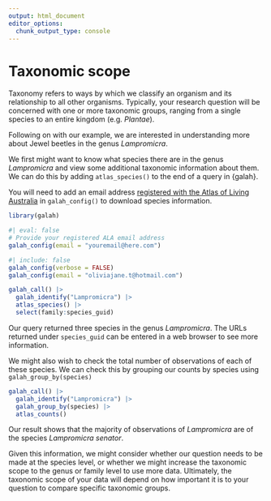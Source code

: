 ```yaml
---
output: html_document
editor_options: 
  chunk_output_type: console
---
```


# Taxonomic scope

Taxonomy refers to ways by which we classify an organism and its relationship to
all other organisms. Typically, your research question will be concerned with
one or more taxonomic groups, ranging from a single species to an entire kingdom
(e.g. *Plantae*). 

Following on with our example, we are interested in understanding more about
Jewel beetles in the genus *Lampromicra*.

We first might want to know what species there are in the genus *Lampromicra*
and view some additional taxonomic information about them. We can do this by
adding `atlas_species()` to the end of a query in {galah}.

:::{.callout-note} 

You will need to add an email address [registered with the
Atlas of Living
Australia](https://auth.ala.org.au/userdetails/registration/createAccount) in
`galah_config()` to download species information. 

:::

```r
library(galah)
```

```r
#| eval: false
# Provide your registered ALA email address
galah_config(email = "youremail@here.com")
```

```r
#| include: false
galah_config(verbose = FALSE)
galah_config(email = "oliviajane.t@hotmail.com")
```

```r
galah_call() |>
  galah_identify("Lampromicra") |>
  atlas_species() |>
  select(family:species_guid)
```

Our query returned three species in the genus *Lampromicra*. The URLs returned
under `species_guid` can be entered in a web browser to see more information. 

We might also wish to check the total number of observations of each of these
species. We can check this by grouping our counts by species using
`galah_group_by(species)`

```r
galah_call() |>
  galah_identify("Lampromicra") |>
  galah_group_by(species) |>
  atlas_counts()
```

Our result shows that the majority of observations of *Lampromicra* are of the
species *Lampromicra senator*. 

Given this information, we might consider whether our question needs to be made
at the species level, or whether we might increase the taxonomic scope to the
genus or family level to use more data. Ultimately, the taxonomic scope of your
data will depend on how important it is to your question to compare specific
taxonomic groups.
